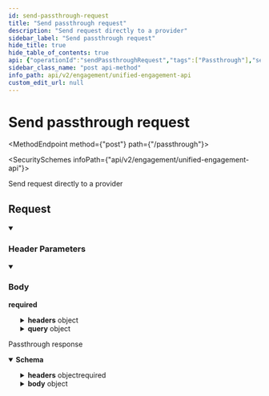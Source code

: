 ```yaml
---
id: send-passthrough-request
title: "Send passthrough request"
description: "Send request directly to a provider"
sidebar_label: "Send passthrough request"
hide_title: true
hide_table_of_contents: true
api: {"operationId":"sendPassthroughRequest","tags":["Passthrough"],"security":[{"x-api-key":[]}],"description":"Send request directly to a provider","requestBody":{"required":true,"content":{"application/json":{"schema":{"type":"object","properties":{"path":{"type":"string","description":"The path to send the request to (do not pass the domain)"},"method":{"type":"string","enum":["GET","POST","PUT","PATCH","DELETE"],"example":"GET"},"headers":{"type":"object","description":"Headers to pass to downstream","additionalProperties":{"type":"string"}},"query":{"type":"object","description":"Query parameters to pass to downstream","additionalProperties":{"type":"string"}},"body":{"type":"string","description":"Body to pass to downstream"}},"required":["path","method"]}}}},"responses":{"200":{"description":"Passthrough response","content":{"application/json":{"schema":{"type":"object","properties":{"url":{"type":"string","description":"The full URL the request was went to","example":"https://customengagement.com/api/cars"},"status":{"type":"number","description":"Status code from the downstream","example":200},"headers":{"type":"object","description":"The response headers from the downstream","additionalProperties":{"type":"string"}},"body":{"anyOf":[{"type":"string"},{"type":"number"},{"type":"integer"},{"type":"boolean"},{"type":"array","items":{"additionalProperties":true}},{"type":"object","additionalProperties":true}],"description":"The body from the downstream"}},"required":["url","status","headers"]},"examples":{"Example":{"value":{"url":"https://customengagement.com/api/cars","status":200,"headers":{"x-requests-limit":96},"body":[]}}}}}}},"parameters":[{"name":"x-customer-id","in":"header","schema":{"type":"string","example":"my-customer-1"},"description":"The customer ID that uniquely identifies the customer in your application","required":true},{"name":"x-provider-name","in":"header","schema":{"type":"string","example":"outreach"},"description":"The provider name","required":true}],"method":"post","path":"/passthrough","servers":[{"url":"https://api.supaglue.io/engagement/v2","description":"Supaglue API"}],"securitySchemes":{"x-api-key":{"type":"apiKey","name":"x-api-key","in":"header","description":"API key to allow developers to access the API"}},"jsonRequestBodyExample":{"path":"string","method":"GET","headers":{},"query":{},"body":"string"},"info":{"version":"0.13.1","title":"Unified Engagement API","contact":{"name":"Supaglue","email":"docs@supaglue.com","url":"https://supaglue.com"},"description":"#### Introduction\nWelcome to the Unified Actions API (Engagement) documentation. You can use this API to write to third-party providers.\n\n[![Run in Postman](https://run.pstmn.io/button.svg)](https://www.postman.com/supaglue/workspace/supaglue-public/overview)\n\n#### Reading data\nTo read data from third-party providers, refer to the [Managed Syncs](https://docs.supaglue.com/integration-patterns/managed-syncs) feature.\n\n#### Base API URL\n\n```\nhttps://api.supaglue.io/engagement/v2\n```\n"},"postman":{"name":"Send passthrough request","description":{"content":"Send request directly to a provider","type":"text/plain"},"url":{"path":["passthrough"],"host":["{{baseUrl}}"],"query":[],"variable":[]},"header":[{"disabled":false,"description":{"content":"(Required) The customer ID that uniquely identifies the customer in your application","type":"text/plain"},"key":"x-customer-id","value":""},{"disabled":false,"description":{"content":"(Required) The provider name","type":"text/plain"},"key":"x-provider-name","value":""},{"key":"Content-Type","value":"application/json"},{"key":"Accept","value":"application/json"}],"method":"POST","body":{"mode":"raw","raw":"\"\"","options":{"raw":{"language":"json"}}},"auth":{"type":"apikey","apikey":[{"type":"any","value":"x-api-key","key":"key"},{"type":"any","value":"<API Key>","key":"value"},{"type":"any","value":"header","key":"in"}]}}}
sidebar_class_name: "post api-method"
info_path: api/v2/engagement/unified-engagement-api
custom_edit_url: null
---
```



<h1 className={"openapi__heading"}>Send passthrough request</h1>

<MethodEndpoint method={"post"} path={"/passthrough"}></MethodEndpoint>

<SecuritySchemes infoPath={"api/v2/engagement/unified-engagement-api"}></SecuritySchemes>



Send request directly to a provider

## Request

<details style={{"marginBottom":"1rem"}} className={"openapi-markdown__details"} data-collapsed={false} open={true}><summary style={{}}><h3 className={"openapi-markdown__details-summary-header-params"}>Header Parameters</h3></summary><div><ul><ParamsItem className={"paramsItem"} param={{"name":"x-customer-id","in":"header","schema":{"type":"string","example":"my-customer-1"},"description":"The customer ID that uniquely identifies the customer in your application","required":true}}></ParamsItem><ParamsItem className={"paramsItem"} param={{"name":"x-provider-name","in":"header","schema":{"type":"string","example":"outreach"},"description":"The provider name","required":true}}></ParamsItem></ul></div></details><MimeTabs className={"openapi-tabs__mime"}><TabItem label={"application/json"} value={"application/json-schema"}><details style={{}} className={"openapi-markdown__details mime"} data-collapsed={false} open={true}><summary style={{}} className={"openapi-markdown__details-summary-mime"}><h3 className={"openapi-markdown__details-summary-header-body"}>Body</h3><strong className={"openapi-schema__required"}>required</strong></summary><div style={{"textAlign":"left","marginLeft":"1rem"}}></div><ul style={{"marginLeft":"1rem"}}><SchemaItem collapsible={false} name={"path"} required={true} schemaName={"string"} qualifierMessage={undefined} schema={{"type":"string","description":"The path to send the request to (do not pass the domain)"}}></SchemaItem><SchemaItem collapsible={false} name={"method"} required={true} schemaName={"string"} qualifierMessage={"**Possible values:** [`GET`, `POST`, `PUT`, `PATCH`, `DELETE`]"} schema={{"type":"string","enum":["GET","POST","PUT","PATCH","DELETE"],"example":"GET"}}></SchemaItem><SchemaItem collapsible={true} className={"schemaItem"}><details style={{}} className={"openapi-markdown__details"}><summary style={{}}><span className={"openapi-schema__container"}><strong className={"openapi-schema__property"}>headers</strong><span className={"openapi-schema__name"}> object</span></span></summary><div style={{"marginLeft":"1rem"}}><div style={{"marginTop":".5rem","marginBottom":".5rem"}}>

Headers to pass to downstream

</div><SchemaItem name={"property name*"} required={false} schemaName={"string"} qualifierMessage={undefined} schema={{"type":"string"}} collapsible={false} discriminator={false}></SchemaItem></div></details></SchemaItem><SchemaItem collapsible={true} className={"schemaItem"}><details style={{}} className={"openapi-markdown__details"}><summary style={{}}><span className={"openapi-schema__container"}><strong className={"openapi-schema__property"}>query</strong><span className={"openapi-schema__name"}> object</span></span></summary><div style={{"marginLeft":"1rem"}}><div style={{"marginTop":".5rem","marginBottom":".5rem"}}>

Query parameters to pass to downstream

</div><SchemaItem name={"property name*"} required={false} schemaName={"string"} qualifierMessage={undefined} schema={{"type":"string"}} collapsible={false} discriminator={false}></SchemaItem></div></details></SchemaItem><SchemaItem collapsible={false} name={"body"} required={false} schemaName={"string"} qualifierMessage={undefined} schema={{"type":"string","description":"Body to pass to downstream"}}></SchemaItem></ul></details></TabItem></MimeTabs><div><div><ApiTabs><TabItem label={"200"} value={"200"}><div>

Passthrough response

</div><div><MimeTabs className={"openapi-tabs__mime"} schemaType={"response"}><TabItem label={"application/json"} value={"application/json"}><SchemaTabs className={"openapi-tabs__schema"}><TabItem label={"Schema"} value={"Schema"}><details style={{}} className={"openapi-markdown__details response"} data-collapsed={false} open={true}><summary style={{}} className={"openapi-markdown__details-summary-response"}><strong>Schema</strong></summary><div style={{"textAlign":"left","marginLeft":"1rem"}}></div><ul style={{"marginLeft":"1rem"}}><SchemaItem collapsible={false} name={"url"} required={true} schemaName={"string"} qualifierMessage={undefined} schema={{"type":"string","description":"The full URL the request was went to","example":"https://customengagement.com/api/cars"}}></SchemaItem><SchemaItem collapsible={false} name={"status"} required={true} schemaName={"number"} qualifierMessage={undefined} schema={{"type":"number","description":"Status code from the downstream","example":200}}></SchemaItem><SchemaItem collapsible={true} className={"schemaItem"}><details style={{}} className={"openapi-markdown__details"}><summary style={{}}><span className={"openapi-schema__container"}><strong className={"openapi-schema__property"}>headers</strong><span className={"openapi-schema__name"}> object</span><span className={"openapi-schema__divider"}></span><span className={"openapi-schema__required"}>required</span></span></summary><div style={{"marginLeft":"1rem"}}><div style={{"marginTop":".5rem","marginBottom":".5rem"}}>

The response headers from the downstream

</div><SchemaItem name={"property name*"} required={false} schemaName={"string"} qualifierMessage={undefined} schema={{"type":"string"}} collapsible={false} discriminator={false}></SchemaItem></div></details></SchemaItem><SchemaItem collapsible={true} className={"schemaItem"}><details style={{}} className={"openapi-markdown__details"}><summary style={{}}><span className={"openapi-schema__container"}><strong className={"openapi-schema__property"}>body</strong><span className={"openapi-schema__name"}> object</span></span></summary><div style={{"marginLeft":"1rem"}}><div style={{"marginTop":".5rem","marginBottom":".5rem"}}>

The body from the downstream

</div><div><span className={"badge badge--info"}>anyOf</span><SchemaTabs><TabItem label={"MOD1"} value={"0-item-properties"}><li><div><strong>string</strong></div></li></TabItem><TabItem label={"MOD2"} value={"1-item-properties"}><li><div><strong>number</strong></div></li></TabItem><TabItem label={"MOD3"} value={"2-item-properties"}><li><div><strong>integer</strong></div></li></TabItem><TabItem label={"MOD4"} value={"3-item-properties"}><li><div><strong>boolean</strong></div></li></TabItem><TabItem label={"MOD5"} value={"4-item-properties"}><li><div style={{"fontSize":"var(--ifm-code-font-size)","opacity":"0.6","marginLeft":"-.5rem","paddingBottom":".5rem"}}>Array [</div></li><li><div style={{"fontSize":"var(--ifm-code-font-size)","opacity":"0.6","marginLeft":"-.5rem"}}>]</div></li></TabItem></SchemaTabs></div></div></details></SchemaItem></ul></details></TabItem><TabItem label={"Example (from schema)"} value={"Example (from schema)"}><ResponseSamples responseExample={"{\n  \"url\": \"https://customengagement.com/api/cars\",\n  \"status\": 200,\n  \"headers\": {},\n  \"body\": \"string\"\n}"} language={"json"}></ResponseSamples></TabItem><TabItem label={"Example"} value={"Example"}><ResponseSamples responseExample={"{\n  \"url\": \"https://customengagement.com/api/cars\",\n  \"status\": 200,\n  \"headers\": {\n    \"x-requests-limit\": 96\n  },\n  \"body\": []\n}"} language={"json"}></ResponseSamples></TabItem></SchemaTabs></TabItem></MimeTabs></div></TabItem></ApiTabs></div></div>
      
